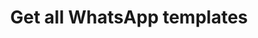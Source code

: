 ---
title: 'Get all WhatsApp templates'
openapi: 'GET /api/v1/persona/{persona}/whatsapp/templates'
---
